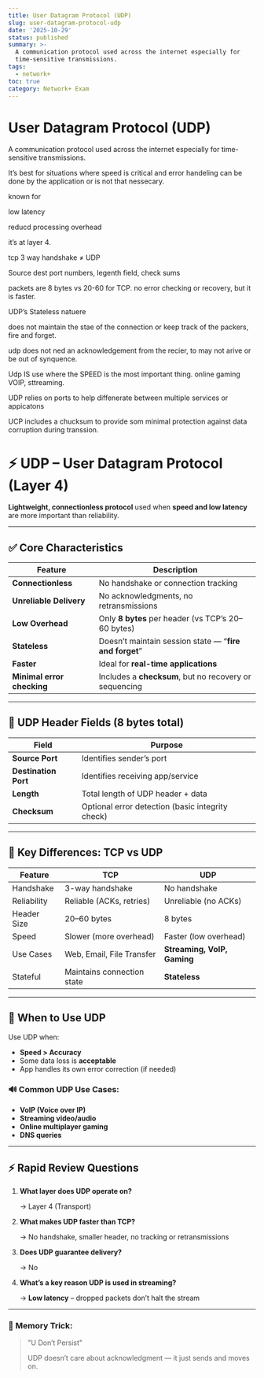 ```yaml
---
title: User Datagram Protocol (UDP)
slug: user-datagram-protocol-udp
date: '2025-10-29'
status: published
summary: >-
  A communication protocol used across the internet especially for
  time-sensitive transmissions.
tags:
  - network+
toc: true
category: Network+ Exam
---
```


# User Datagram Protocol (UDP)

A communication protocol used across the internet especially for time-sensitive transmissions. 

It’s best for situations where speed is critical and error handeling can be done by the application or is not that nessecary. 

known for 

low latency 

reducd processing overhead

it’s at layer 4. 

tcp 3 way handshake ≠ UDP 

Source dest port numbers, legenth field, check sums 

packets are 8 bytes vs 20-60 for TCP. no error checking or recovery, but it is faster. 

UDP’s Stateless natuere

does not maintain the stae of the connection or keep track of the packers, fire and forget. 

udp does not ned an acknowledgement from the recier, to may not arive or be out of synquence. 

Udp IS use where the SPEED is the most important thing. online gaming VOIP, sttreaming. 

UDP relies on ports to help diffenerate between multiple services or appicatons 

UCP includes a chucksum to provide som minimal protection against data corruption during transsion. 

# ⚡ UDP – User Datagram Protocol (Layer 4)

**Lightweight, connectionless protocol** used when **speed and low latency** are more important than reliability.

---

## ✅ Core Characteristics

| Feature | Description |
| --- | --- |
| **Connectionless** | No handshake or connection tracking |
| **Unreliable Delivery** | No acknowledgments, no retransmissions |
| **Low Overhead** | Only **8 bytes** per header (vs TCP’s 20–60 bytes) |
| **Stateless** | Doesn’t maintain session state — “**fire and forget**” |
| **Faster** | Ideal for **real-time applications** |
| **Minimal error checking** | Includes a **checksum**, but no recovery or sequencing |

---

## 🔧 UDP Header Fields (8 bytes total)

| Field | Purpose |
| --- | --- |
| **Source Port** | Identifies sender’s port |
| **Destination Port** | Identifies receiving app/service |
| **Length** | Total length of UDP header + data |
| **Checksum** | Optional error detection (basic integrity check) |

---

## 🧠 Key Differences: TCP vs UDP

| Feature | TCP | UDP |
| --- | --- | --- |
| Handshake | 3-way handshake | No handshake |
| Reliability | Reliable (ACKs, retries) | Unreliable (no ACKs) |
| Header Size | 20–60 bytes | 8 bytes |
| Speed | Slower (more overhead) | Faster (low overhead) |
| Use Cases | Web, Email, File Transfer | **Streaming, VoIP, Gaming** |
| Stateful | Maintains connection state | **Stateless** |

---

## 🚀 When to Use UDP

Use UDP when:

- **Speed > Accuracy**
- Some data loss is **acceptable**
- App handles its own error correction (if needed)

### 🔊 Common UDP Use Cases:

- **VoIP (Voice over IP)**
- **Streaming video/audio**
- **Online multiplayer gaming**
- **DNS queries**

---

## ⚡ Rapid Review Questions

1. **What layer does UDP operate on?**
    
    → Layer 4 (Transport)
    
2. **What makes UDP faster than TCP?**
    
    → No handshake, smaller header, no tracking or retransmissions
    
3. **Does UDP guarantee delivery?**
    
    → No
    
4. **What’s a key reason UDP is used in streaming?**
    
    → **Low latency** – dropped packets don’t halt the stream
    

---

### 🧠 Memory Trick:

> "U Don’t Persist"
> 
> 
> UDP doesn’t care about acknowledgment — it just sends and moves on.
>
